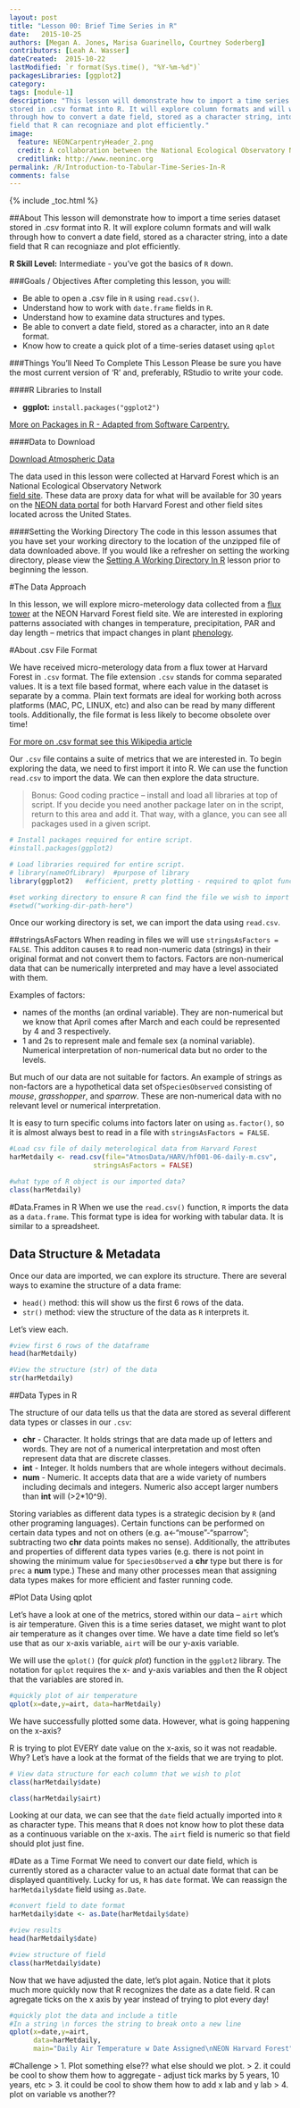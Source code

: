 ```yaml
---
layout: post
title: "Lesson 00: Brief Time Series in R"
date:   2015-10-25
authors: [Megan A. Jones, Marisa Guarinello, Courtney Soderberg]
contributors: [Leah A. Wasser]
dateCreated:  2015-10-22
lastModified: `r format(Sys.time(), "%Y-%m-%d")`
packagesLibraries: [ggplot2]
category: 
tags: [module-1]
description: "This lesson will demonstrate how to import a time series dataset 
stored in .csv format into R. It will explore column formats and will walk
through how to convert a date field, stored as a character string, into a date 
field that R can recogniaze and plot efficiently."
image:
  feature: NEONCarpentryHeader_2.png
  credit: A collaboration between the National Ecological Observatory Network (NEON) and Data Carpentry
  creditlink: http://www.neoninc.org
permalink: /R/Introduction-to-Tabular-Time-Series-In-R
comments: false
---
```


{% include _toc.html %}

##About
This lesson will demonstrate how to import a time series dataset stored in .csv
format into R. It will explore column formats and will walk through how to 
convert a date field, stored as a character string, into a date field that R can
recogniaze and plot efficiently.

**R Skill Level:** Intermediate - you've got the basics of `R` down.

<div id="objectives" markdown="1">

###Goals / Objectives
After completing this lesson, you will:

  * Be able to open a .csv file in `R` using `read.csv()`.
  * Understand how to work with `date.frame` fields in `R`.
  * Understand how to examine data structures and types.
  * Be able to convert a date field, stored as a character, into an `R` date 
  format.
  * Know how to create a quick plot of a time-series dataset using `qplot` 

###Things You'll Need To Complete This Lesson
Please be sure you have the most current version of 'R' and, preferably,
RStudio to write your code.

####R Libraries to Install

* **ggplot:** `install.packages("ggplot2")`

 <a href="http://neondataskills.org/R/Packages-In-R/" target="_blank">
More on Packages in R - Adapted from Software Carpentry.</a>

####Data to Download

<a href="http://files.figshare.com/2437700/AtmosData.zip" class="btn btn-success">
Download Atmospheric Data</a>

The data used in this lesson were collected at Harvard Forest which is
an National Ecological Observatory Network  
<a href="http://www.neoninc.org/science-design/field-sites/harvard-forest" target="_blank">
field site</a>. These data are proxy data for what will be available for 30 years
on the [NEON data portal](http://data.neoninc.org/ "NEON data")
for both Harvard Forest and other field sites located across the United States.

####Setting the Working Directory
The code in this lesson assumes that you have set your working directory to the
location of the unzipped file of data downloaded above.  If you would like a 
refresher on setting the working directory, please view the <a href="XXX" target="_blank">Setting A Working Directory In R</a> lesson prior to beginning the lesson.  
</div>

#The Data Approach

In this lesson, we will explore micro-meterology data collected from a 
<a href="http://www.neoninc.org/science-design/collection-methods/flux-tower-measurements" target="_blank">flux
tower</a> at the NEON Harvard Forest field site. We are interested in exploring 
patterns associated with changes in temperature, precipitation, PAR and day 
length -- metrics that impact changes in plant <a href=" http://budburst.org/phenology_defined" target="_blank">phenology</a>. 


#About .csv File Format

We have received micro-meterology data from a flux tower at Harvard Forest in
`.csv` format.
The file extension `.csv` stands for comma separated values. It is a text file 
based format, where each value in the dataset is separate by a comma. Plain text 
formats are ideal for working both across platforms (MAC, PC, LINUX, etc) and 
also can be read by many different tools. Additionally, the file format is 
less likely to become obsolete over time!

<a href="https://en.wikipedia.org/wiki/Comma-separated_values" target="_blank"> For more on .csv format see this Wikipedia article</a>

Our `.csv` file contains a suite of metrics that we are interested in. To begin 
exploring  the data, we need to first import it into R. We can use the function 
`read.csv` to import the data. We can then explore the data structure.

> Bonus: Good coding practice -- install and load all libraries at top of script.
> If you decide you need another package later on in the script, return to this
> area and add it.  That way, with a glance, you can see all packages
> used in a given script. 

```r
# Install packages required for entire script.
#install.packages(ggplot2)

# Load libraries required for entire script. 
# library(nameOfLibrary)  #purpose of library
library(ggplot2)   #efficient, pretty plotting - required to qplot function

#set working directory to ensure R can find the file we wish to import
#setwd("working-dir-path-here")

```

Once our working directory is set, we can import the data using 
`read.csv`. 

##stringsAsFactors
When reading in files we will use `stringsAsFactors = FALSE`. This additon
causes `R` to read non-numeric data (strings) in their original format and not
convert them to factors.  Factors are non-numerical data that can be numerically 
interpreted and may have a level associated with them. 

Examples of factors:

* names of the months (an ordinal variable). They are non-numerical but we know 
that April comes after March and each could be represented by 4 and 3 
respectively.
* 1 and 2s to represent male and female sex (a nominal variable). Numerical
interpretation of non-numerical data but no order to the levels.  

But much of our data are not suitable for factors. An example of strings as
non-factors are a hypothetical data set of`SpeciesObserved` consisting of 
*mouse*, *grasshopper*, and *sparrow*. These are non-numerical data with no 
relevant level or numerical interpretation.  

It is easy to turn specific colums into factors later on using `as.factor()`,
so it is almost always best to read in a file with `stringsAsFactors = FALSE`.

```r

#Load csv file of daily meterological data from Harvard Forest
harMetdaily <- read.csv(file="AtmosData/HARV/hf001-06-daily-m.csv",
                     stringsAsFactors = FALSE)

#what type of R object is our imported data?
class(harMetdaily)

```

#Data.Frames in R
When we use the `read.csv()` function, `R` imports the data as a `data.frame`.
This format type is idea for working with tabular data. It is similar to a 
spreadsheet.

## Data Structure & Metadata
Once our data are imported, we can explore its structure. There are several ways to examine the structure of a data frame: 

* `head()` method: this will show us the first 6 rows of the data. 
* `str()` method: view the structure of the data as `R` interprets it.

Let's view each. 

```r

#view first 6 rows of the dataframe 
head(harMetdaily)

#View the structure (str) of the data 
str(harMetdaily)
```

##Data Types in R

The structure of our data tells us that the data are stored as several different
data types or classes in our `.csv`:

* **chr** - Character. It holds strings that are data made up of letters and
words.  They are not of a numerical interpretation and most often represent data
that are discrete classes.  
* **int** - Integer.  It holds numbers that are whole integers without decimals.
* **num** - Numeric.  It accepts data that are a wide variety of numbers 
including decimals and integers. Numeric also accept larger numbers than **int**
will (>2*10^9).

Storing variables as different data types is a strategic decision by `R` (and 
other programing languages).  Certain functions can be performed on certain data
types and not on others (e.g. a<-"mouse"-"sparrow"; subtracting two **chr** data
points makes no sense).  Additionally, the attributes and properties of
different data types varies (e.g. there is not point in showing the minimum
value for `SpeciesObserved` a **chr** type but there is for `prec` a **num**
type.) These and many other processes mean that assigning data types makes for
more efficient and faster running code. 

#Plot Data Using qplot

Let's have a look at one of the metrics, stored within our data -- `airt` which 
is air temperature. Given this is a time series dataset, we might want to plot
air temperature as it changes over time. We have a date time field so let's use
that as our x-axis variable, `airt` will be our y-axis variable.

We will use the `qplot()` (for *quick plot*) function in the `ggplot2` library.
The notation for `qplot` requires the x- and y-axis variables and then the R
object that the variables are stored in. 

```r
#quickly plot of air temperature
qplot(x=date,y=airt, data=harMetdaily)

```

We have successfully plotted some data. However, what is going happening on the 
x-axis?

R is trying to plot EVERY date value on the x-axis, so it was not readable. Why?
Let's have a look at the format of the fields that we are trying to plot.

```r
# View data structure for each column that we wish to plot
class(harMetdaily$date)

class(harMetdaily$airt)

```

Looking at our data, we can see that the `date` field actually imported into
`R` as character type. This means that `R` does not know how to plot these 
data as a continuous variable on the x-axis. The `airt` field is numeric so that
field should plot just fine.

#Date as a Time Format
We need to convert our date field, which is currently stored as a character 
value to an actual date format that can be displayed quantitively. Lucky for us, `R` has `date` format. We can reassign the `harMetdaily$date` field using `as.Date`.

```r

#convert field to date format
harMetdaily$date <- as.Date(harMetdaily$date)

#view results
head(harMetdaily$date)

#view structure of field
class(harMetdaily$date)

```

Now that we have adjusted the date, let's plot again. Notice that it plots
much more quickly now that R recognizes the date as a date field. R can agregate
ticks on the x axis by year instead of trying to plot every day!

```r
#quickly plot the data and include a title
#In a string \n forces the string to break onto a new line
qplot(x=date,y=airt, 
      data=harMetdaily,
      main="Daily Air Temperature w Date Assigned\nNEON Harvard Forest")  

```


#Challenge
> 1. Plot something else?? what else should we plot.
> 2. it could be cool to show them how to aggregate - adjust tick marks by 5 years, 10 years, etc
> 3. it could be cool to show them how to add x lab and y lab
> 4. plot on variable vs another??

```r


```

